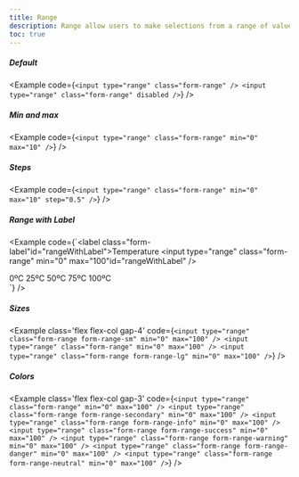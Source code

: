 ```yaml
---
title: Range
description: Range allow users to make selections from a range of values.
toc: true
---
```


##### Default

<Example code={`<input type="range" class="form-range" />
  <input type="range" class="form-range" disabled />`} />

##### Min and max

<Example code={`<input type="range" class="form-range" min="0" max="10" />`} />

##### Steps

<Example code={`<input type="range" class="form-range" min="0" max="10" step="0.5" />`} />

##### Range with Label

<Example code={`<label class="form-label"id="rangeWithLabel">Temperature</label>
  <input type="range" class="form-range" min="0" max="100"id="rangeWithLabel" />
  <div class='flex items-center justify-between'>
    <span>0ºC</span>
    <span>25ºC</span>
    <span>50ºC</span>
    <span>75ºC</span>
    <span>100ºC</span>
  </div>`} />

##### Sizes

<Example class='flex flex-col gap-4' code={`<input type="range" class="form-range form-range-sm" min="0" max="100" />
  <input type="range" class="form-range" min="0" max="100" />
  <input type="range" class="form-range form-range-lg" min="0" max="100" />`} />

##### Colors

<Example class='flex flex-col gap-3' code={`<input type="range" class="form-range" min="0" max="100" />
  <input type="range" class="form-range form-range-secondary" min="0" max="100" />
  <input type="range" class="form-range form-range-info" min="0" max="100" />
  <input type="range" class="form-range form-range-success" min="0" max="100" />
  <input type="range" class="form-range form-range-warning" min="0" max="100" />
  <input type="range" class="form-range form-range-danger" min="0" max="100" />
  <input type="range" class="form-range form-range-neutral" min="0" max="100" />`} />
